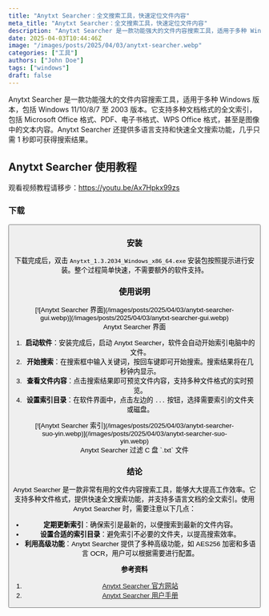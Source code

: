 ```yaml
---
title: "Anytxt Searcher：全文搜索工具，快速定位文件内容"
meta_title: "Anytxt Searcher：全文搜索工具，快速定位文件内容"
description: "Anytxt Searcher 是一款功能强大的文件内容搜索工具，适用于多种 Windows 版本，包括 Windows 11/10/8/7 至 2003 版本。它支持多种文档格式的全文索引，包括 Microsoft Office 格式、PDF、电子书格式、WPS Office 格式，甚至是图像中的文本内容。Anytxt Searcher 还提供多语言支持和快速全文搜索功能，几乎只需 1 秒即可获得搜索结果。"
date: 2025-04-03T10:44:46Z
image: "/images/posts/2025/04/03/anytxt-searcher.webp"
categories: ["工具"]
authors: ["John Doe"]
tags: ["windows"]
draft: false
---
```


Anytxt Searcher 是一款功能强大的文件内容搜索工具，适用于多种 Windows 版本，包括 Windows 11/10/8/7 至 2003 版本。它支持多种文档格式的全文索引，包括 Microsoft Office 格式、PDF、电子书格式、WPS Office 格式，甚至是图像中的文本内容。Anytxt Searcher 还提供多语言支持和快速全文搜索功能，几乎只需 1 秒即可获得搜索结果。

## Anytxt Searcher 使用教程

<Notice type="note">观看视频教程请移步：https://youtu.be/Ax7Hpkx99zs</Notice>

### 下载

<Button label="Anytxt Serarcher 下载" link="https://anytxt.net/download/" style="solid" />

### 安装

下载完成后，双击 `Anytxt_1.3.2034_Windows_x86_64.exe` 安装包按照提示进行安装。整个过程简单快速，不需要额外的软件支持。

### 使用说明

<figure>
[![Anytxt Searcher 界面](/images/posts/2025/04/03/anytxt-searcher-gui.webp)](/images/posts/2025/04/03/anytxt-searcher-gui.webp)
<figcaption>Anytxt Searcher 界面</figcaption>
</figure>

1. **启动软件**：安装完成后，启动 Anytxt Searcher，软件会自动开始索引电脑中的文件。
2. **开始搜索**：在搜索框中输入关键词，按回车键即可开始搜索。搜索结果将在几秒钟内显示。
3. **查看文件内容**：点击搜索结果即可预览文件内容，支持多种文件格式的实时预览。
4. **设置索引目录**：在软件界面中，点击左边的 `...` 按钮，选择需要索引的文件夹或磁盘。

<figure>
[![Anytxt Searcher 索引](/images/posts/2025/04/03/anytxt-searcher-suo-yin.webp)](/images/posts/2025/04/03/anytxt-searcher-suo-yin.webp)
<figcaption>Anytxt Searcher 过滤 C 盘 `.txt` 文件</figcaption>
</figure>

### 结论

Anytxt Searcher 是一款非常有用的文件内容搜索工具，能够大大提高工作效率。它支持多种文件格式，提供快速全文搜索功能，并支持多语言文档的全文索引。使用 Anytxt Searcher 时，需要注意以下几点：

- **定期更新索引**：确保索引是最新的，以便搜索到最新的文件内容。
- **设置合适的索引目录**：避免索引不必要的文件夹，以提高搜索效率。
- **利用高级功能**：Anytxt Searcher 提供了多种高级功能，如 AES256 加密和多语言 OCR，用户可以根据需要进行配置。

**参考资料**

1. [Anytxt Searcher 官方网站][1]
2. [Anytxt Searcher 用户手册][2]

[1]: https://anytxt.net/
[2]: https://anytxt.net.cn/usermanual/1.1.%E5%BC%80%E5%A7%8B%E6%90%9C%E7%B4%A2.html

